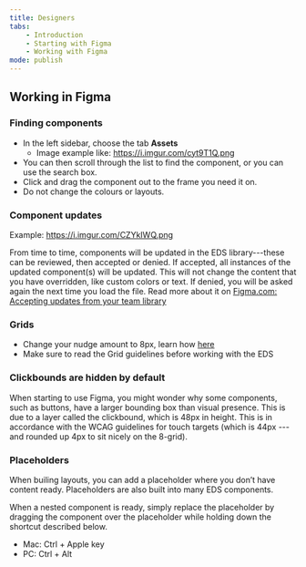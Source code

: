 ```yaml
---
title: Designers
tabs:
    - Introduction
    - Starting with Figma
    - Working with Figma
mode: publish
---
```



## Working in Figma


### Finding components

* In the left sidebar, choose the tab **Assets**
    * Image example like: https://i.imgur.com/cyt9T1Q.png
* You can then scroll through the list to find the component, or you can use the search box. 
* Click and drag the component out to the frame you need it on.
* Do not change the colours or layouts. 


### Component updates

Example: https://i.imgur.com/CZYkIWQ.png

From time to time, components will be updated in the EDS library---these can be reviewed, then accepted or denied. If accepted, all instances of the updated component(s) will be updated. This will not change the content that you have overridden, like custom colors or text. If denied, you will be asked again the next time you load the file. Read more about it on [Figma.com: Accepting updates from your team library](https://help.figma.com/article/314-accepting-updates-from-your-team-library)


### Grids

* Change your nudge amount to 8px, learn how [here](https://spectrum.chat/figma/help/how-do-i-change-my-nudge-values~f946ed5b-4c6d-42d7-9475-470a4b52639d)
* Make sure to read the Grid guidelines before working with the EDS 


### Clickbounds are hidden by default

When starting to use Figma, you might wonder why some components, such as buttons, have a larger bounding box than visual presence. This is due to a layer called the clickbound, which is 48px in height. This is in accordance with the WCAG guidelines for touch targets (which is 44px ---and rounded up 4px to sit nicely on the 8-grid).


### Placeholders 

When builing layouts, you can add a placeholder where you don’t have content ready. Placeholders are also built into many EDS components. 

When a nested component is ready, simply replace the placeholder by dragging the component over the placeholder while holding down the shortcut described below.

- Mac: Ctrl + Apple key
- PC: Ctrl + Alt
